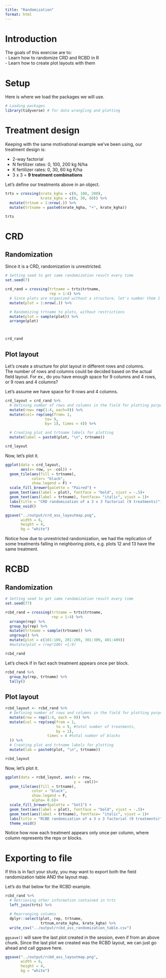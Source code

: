 ```yaml
---
title: "Randomization"
format: html
---
```


# Introduction  
The goals of this exercise are to:  
- Learn how to randomize CRD and RCBD in R  
- Learn how to create plot layouts with them  

# Setup  
Here is where we load the packages we will use.  
```r
# Loading packages
library(tidyverse) # for data wrangling and plotting
```

# Treatment design  
Keeping with the same motivational example we've been using, our treatment design is:  

-   2-way factorial\
-   N fertilizer rates: 0, 100, 200 kg N/ha\
-   K fertilizer rates: 0, 30, 60 kg K/ha\
-   3 x 3 = **9 treatment combinations**

Let's define our treatments above in an object.  
```r
trts = crossing(nrate_kgha = c(0, 100, 200),
                krate_kgha = c(0, 30, 60)) %>%
  mutate(trtnum = 1:nrow(.)) %>%
  mutate(trtname = paste0(nrate_kgha, "+", krate_kgha))

trts
```


# CRD  
## Randomization  
Since it is a CRD, randomization is unrestricted.  

```r
# Setting seed to get same randomization result every time
set.seed(7)

crd_rand = crossing(trtname = trts$trtname,
                    rep = 1:4) %>%
  # Since plots are organized without a structure, let's number them 1 through 36
  mutate(plot = 1:nrow(.)) %>%

  # Randomizing trtname to plots, without restrictions 
  mutate(plot = sample(plot)) %>%
  arrange(plot)



crd_rand
```

## Plot layout  
Let's create a structure for plot layout in different rows and columns.  
The number of rows and columns could be decided based on the actual field layout. For ex., do you have enough space for 9 columns and 4 rows, or 9 rows and 4 columns?  

Let's assume we have space for 9 rows and 4 columns.  

```r
crd_layout = crd_rand %>%
  # Defining number of rows and columns in the field for plotting purposes
  mutate(row= rep(1:4, each=9)) %>%
  mutate(col= rep(seq(from= 1,
                  to= 9,
                  by= 1), times = 4)) %>%

  # Creating plot and trtname labels for plotting
  mutate(label = paste0(plot, "\n", trtname))

crd_layout
```

Now, let's plot it.
```r
ggplot(data = crd_layout,
       aes(x= row, y= -col)) +
  geom_tile(aes(fill = trtname), 
            color= "black",
            show.legend = F) +
  scale_fill_brewer(palette = "Paired") +
  geom_text(aes(label = plot), fontface = "bold", vjust = -.5)+
  geom_text(aes(label = trtname), fontface= "italic", vjust = 1)+
  labs(title = "CRD randomization of a 3 x 3 factorial (9 treatments)") +
  theme_void()

ggsave("../output/crd_ass_layoutmap.png",
       width = 6,
       height = 4,
       bg = "white")

```

Notice how due to unrestricted randomization, we had the replication of some treatments falling in neighboring plots, e.g. plots 12 and 13 have the same treatment.  


# RCBD  
## Randomization  
```r
# Setting seed to get same randomization result every time
set.seed(77)

rcbd_rand = crossing(trtname = trts$trtname,
                     rep = 1:4) %>%
  arrange(rep) %>%
  group_by(rep) %>%
  mutate(trtname = sample(trtname)) %>%
  ungroup() %>%
  mutate(plot = c(101:109, 201:209, 301:309, 401:409))
  #mutate(plot = (rep*100) +1:9)

rcbd_rand
```

Let's check if in fact each treatment appears once per block.  
```r
rcbd_rand %>%
  group_by(rep, trtname) %>%
  tally()
```

## Plot layout  
```r
rcbd_layout <- rcbd_rand %>%
  # Defining number of rows and columns in the field for plotting purposes
  mutate(row = rep(1:4, each = 9)) %>%
  mutate(col = rep(seq(from = 1, 
                       to = 9, #total number of treatments, 
                       by = 1), 
                   times = 4 #total number of blocks
  )) %>%
  # Creating plot and trtname labels for plotting
  mutate(lab = paste0(plot, "\n", trtname))

rcbd_layout
```

Now, let's plot it.
```r
ggplot(data = rcbd_layout, aes(x = row, 
                               y = -col))+
  geom_tile(aes(fill = trtname),
            color = "black",
            show.legend = F,
            alpha= 0.6)+
  scale_fill_brewer(palette = "Set1") +
  geom_text(aes(label = plot), fontface = "bold", vjust = -.5)+
  geom_text(aes(label = trtname), fontface= "italic", vjust = 1)+
  labs(title = "RCBD randomization of a 3 x 3 factorial (9 treatments)") +
  theme_void()

```

Notice how now each treatment appears only once per column, where column represents the reps or blocks.  

# Exporting to file  
If this is in fact your study, you may want to export both the field randomization table AND the layout map.  

Let's do that below for the RCBD example.  

```r
rcbd_rand %>%
  # Retrieving other information contained in trts
  left_join(trts) %>%

  # Rearranging columns  
  dplyr::select(plot, rep, trtname,
                trtnum,nrate_kgha, krate_kgha) %>%
  write_csv("../output/rcbd_ass_randomization_table.csv")


```

`ggsave()` will save the last plot created in the session, even if from an above chunk. Since the last plot we created was the RCBD layout, we can just go ahead and call ggsave here.  

```r
ggsave("../output/rcbd_ass_layoutmap.png",
       width = 6,
       height = 4,
       bg = "white")
```


